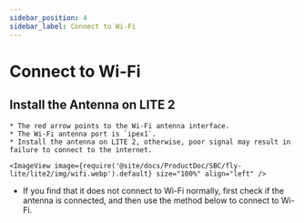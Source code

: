 ```yaml
---
sidebar_position: 4
sidebar_label: Connect to Wi-Fi
---
```




# Connect to Wi-Fi

## Install the Antenna on LITE 2

    * The red arrow points to the Wi-Fi antenna interface.
    * The Wi-Fi antenna port is `ipex1`.
    * Install the antenna on LITE 2, otherwise, poor signal may result in failure to connect to the internet.

    <ImageView image={require('@site/docs/ProductDoc/SBC/fly-lite/lite2/img/wifi.webp').default} size="100%" align="left" />  

* If you find that it does not connect to Wi-Fi normally, first check if the antenna is connected, and then use the method below to connect to Wi-Fi.

<WIFI />
